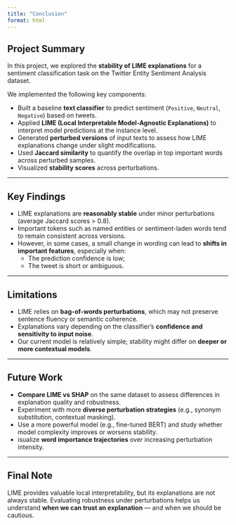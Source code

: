 ```yaml
---
title: "Conclusion"
format: html
---
```


## Project Summary

In this project, we explored the **stability of LIME explanations** for a sentiment classification task on the Twitter Entity Sentiment Analysis dataset.

We implemented the following key components:

- Built a baseline **text classifier** to predict sentiment (`Positive`, `Neutral`, `Negative`) based on tweets.
- Applied **LIME (Local Interpretable Model-Agnostic Explanations)** to interpret model predictions at the instance level.
- Generated **perturbed versions** of input texts to assess how LIME explanations change under slight modifications.
- Used **Jaccard similarity** to quantify the overlap in top important words across perturbed samples.
- Visualized **stability scores** across perturbations.

---

## Key Findings

- LIME explanations are **reasonably stable** under minor perturbations (average Jaccard scores > 0.8).
- Important tokens such as named entities or sentiment-laden words tend to remain consistent across versions.
- However, in some cases, a small change in wording can lead to **shifts in important features**, especially when:
  - The prediction confidence is low;
  - The tweet is short or ambiguous.

---

##  Limitations

- LIME relies on **bag-of-words perturbations**, which may not preserve sentence fluency or semantic coherence.
- Explanations vary depending on the classifier’s **confidence and sensitivity to input noise**.
- Our current model is relatively simple; stability might differ on **deeper or more contextual models**.

---

## Future Work

- **Compare LIME vs SHAP** on the same dataset to assess differences in explanation quality and robustness.
- Experiment with more **diverse perturbation strategies** (e.g., synonym substitution, contextual masking).
- Use a more powerful model (e.g., fine-tuned BERT) and study whether model complexity improves or worsens stability.
- isualize **word importance trajectories** over increasing perturbation intensity.

---

##  Final Note

LIME provides valuable local interpretability, but its explanations are not always stable. Evaluating robustness under perturbations helps us understand **when we can trust an explanation** — and when we should be cautious.

